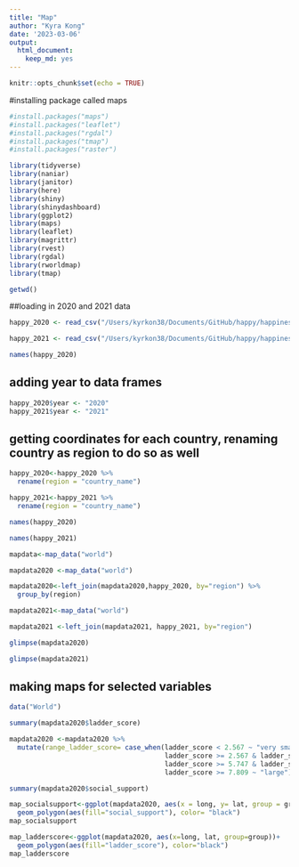 ```yaml
---
title: "Map"
author: "Kyra Kong"
date: '2023-03-06'
output: 
  html_document: 
    keep_md: yes
---
```


```r
knitr::opts_chunk$set(echo = TRUE)
```

#installing package called maps 
```r
#install.packages("maps")
#install.packages("leaflet")
#install.packages("rgdal")
#install.packages("tmap")
#install.packages("raster")
```

```r
library(tidyverse)
library(naniar)
library(janitor)
library(here)
library(shiny)
library(shinydashboard)
library(ggplot2)
library(maps)
library(leaflet)
library(magrittr)
library(rvest)
library(rgdal)
library(rworldmap)
library(tmap)
```
```r
getwd()
```

##loading in 2020 and 2021 data

```r
happy_2020 <- read_csv("/Users/kyrkon38/Documents/GitHub/happy/happiness_finder/happy_project/happiness_data/2020.csv") %>% clean_names()
```

```r
happy_2021 <- read_csv("/Users/kyrkon38/Documents/GitHub/happy/happiness_finder/happy_project/happiness_data/2021.csv") %>% clean_names()
```
```r
names(happy_2020)
```

## adding year to data frames
```r
happy_2020$year <- "2020"
happy_2021$year <- "2021"
```

## getting coordinates for each country, renaming country as region to do so as well

```r
happy_2020<-happy_2020 %>% 
  rename(region = "country_name")
```

```r
happy_2021<-happy_2021 %>% 
  rename(region = "country_name")
```
```r
names(happy_2020)
```
```r
names(happy_2021)
```

```r
mapdata<-map_data("world")
```

```r
mapdata2020 <-map_data("world")
```

```r
mapdata2020<-left_join(mapdata2020,happy_2020, by="region") %>% 
  group_by(region)
```


```r
mapdata2021<-map_data("world")
```

```r
mapdata2021 <-left_join(mapdata2021, happy_2021, by="region")
```
```r
glimpse(mapdata2020)
```
```r
glimpse(mapdata2021)
```


## making maps for selected variables

```r
data("World")
```


```r
summary(mapdata2020$ladder_score)
```
```r
mapdata2020 <-mapdata2020 %>% 
  mutate(range_ladder_score= case_when(ladder_score < 2.567 ~ "very small",
                                       ladder_score >= 2.567 & ladder_score <=5.747 ~ "small",
                                       ladder_score >= 5.747 & ladder_score <7.809 ~"medium",
                                       ladder_score >= 7.809 ~ "large"))
```
```r
summary(mapdata2020$social_support)
```


```r
map_socialsupport<-ggplot(mapdata2020, aes(x = long, y= lat, group = group, fill = "social_support"))+
  geom_polygon(aes(fill="social_support"), color= "black")
map_socialsupport
```

```r
map_ladderscore<-ggplot(mapdata2020, aes(x=long, lat, group=group))+
  geom_polygon(aes(fill="ladder_score"), color="black")
map_ladderscore
```

